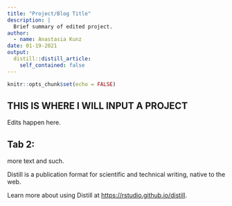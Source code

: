 ```yaml
---
title: "Project/Blog Title"
description: |
  Brief summary of edited project.
author:
  - name: Anastasia Kunz
date: 01-19-2021
output:
  distill::distill_article:
    self_contained: false
---
```




```r
knitr::opts_chunk$set(echo = FALSE)

```

## THIS IS WHERE I WILL INPUT A PROJECT 
Edits happen here.

## Tab 2:
more text and such.



Distill is a publication format for scientific and technical writing, native to the web.

Learn more about using Distill at <https://rstudio.github.io/distill>.


